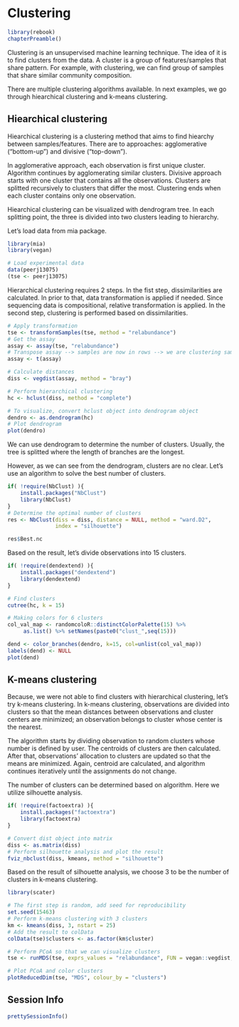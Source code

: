 # Clustering {#clustering}

```r
library(rebook)
chapterPreamble()
```

Clustering is an unsupervised machine learning technique. The idea of it is to find
clusters from the data. A cluster is a group of features/samples that share pattern.
For example, with clustering, we can find group of samples that share similar 
community composition. 

There are multiple clustering algorithms available. In next examples, we go through
hiearchical clustering and k-means clustering.

## Hiearchical clustering

Hiearchical clustering is a clustering method that aims to find hiearchy between 
samples/features. There are to approaches: agglomerative ("bottom-up") 
and divisive ("top-down"). 

In agglomerative approach, each observation is first unique cluster. 
Algorithm continues by agglomerating similar clusters. Divisive approach starts 
with one cluster that contains all the observations. Clusters are splitted recursively
to clusters that differ the most. Clustering ends when each cluster contains only one
observation.

Hiearchical clustering can be visualized with dendrogram tree. In each splitting
point, the three is divided into two clusters leading to hierarchy. 

Let's load data from mia package.

```r
library(mia)
library(vegan)

# Load experimental data
data(peerj13075)
(tse <- peerj13075)
```

Hierarchical clustering requires 2 steps. In the fist step, dissimilarities are 
calculated. In prior to that, data transformation is applied if needed. Since
sequencing data is compositional, relative transformation is applied.
In the second step, clustering is performed based on dissimilarities. 

```r
# Apply transformation
tse <- transformSamples(tse, method = "relabundance")
# Get the assay
assay <- assay(tse, "relabundance")
# Transpose assay --> samples are now in rows --> we are clustering samples
assay <- t(assay)

# Calculate distances
diss <- vegdist(assay, method = "bray")

# Perform hierarchical clustering
hc <- hclust(diss, method = "complete")

# To visualize, convert hclust object into dendrogram object
dendro <- as.dendrogram(hc)
# Plot dendrogram
plot(dendro)
```
We can use dendrogram to determine the number of clusters. Usually, the tree is splitted 
where the length of branches are the longest.

However, as we can see from the dendrogram, clusters are no clear. Let's use an algorithm to 
solve the best number of clusters.

```r
if( !require(NbClust) ){
    install.packages("NbClust")
    library(NbClust)
}
# Determine the optimal number of clusters
res <- NbClust(diss = diss, distance = NULL, method = "ward.D2",
               index = "silhouette")

res$Best.nc
```

Based on the result, let's divide observations into 15 clusters.

```r
if( !require(dendextend) ){
    install.packages("dendextend")
    library(dendextend)
}

# Find clusters
cutree(hc, k = 15) 

# Making colors for 6 clusters
col_val_map <- randomcoloR::distinctColorPalette(15) %>%
     as.list() %>% setNames(paste0("clust_",seq(15)))

dend <- color_branches(dendro, k=15, col=unlist(col_val_map))
labels(dend) <- NULL
plot(dend)

```

## K-means clustering

Because, we were not able to find clusters with hierarchical clustering, let's try
k-means clustering. In k-means clustering, observations are divided into clusters 
so that the mean distances between observations and cluster centers are minimized;
an observation belongs to cluster whose center is the nearest.

The algorithm starts by dividing observation to random clusters whose number is 
defined by user. The centroids of clusters are then calculated. After that, observations'
allocation to clusters are updated so that the means are minimized. Again, centroid 
are calculated, and algorithm continues iteratively until the assignments do not change.

The number of clusters can be determined based on algorithm. Here we utilize silhouette
analysis.

```r
if( !require(factoextra) ){
    install.packages("factoextra")
    library(factoextra)
}

# Convert dist object into matrix
diss <- as.matrix(diss)
# Perform silhouette analysis and plot the result
fviz_nbclust(diss, kmeans, method = "silhouette")
```

Based on the result of silhouette analysis, we choose 3 to be the number of clusters
in k-means clustering.

```r
library(scater)

# The first step is random, add seed for reproducibility
set.seed(15463)
# Perform k-means clustering with 3 clusters
km <- kmeans(diss, 3, nstart = 25)
# Add the result to colData
colData(tse)$clusters <- as.factor(km$cluster)

# Perform PCoA so that we can visualize clusters
tse <- runMDS(tse, exprs_values = "relabundance", FUN = vegan::vegdist, method = "bray")

# Plot PCoA and color clusters
plotReducedDim(tse, "MDS", colour_by = "clusters")
```

## Session Info {-}

```r
prettySessionInfo()
```
